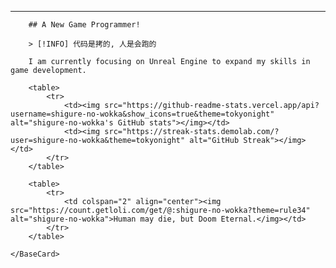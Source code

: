 
---

<BaseLayout title="Home">
    <BaseCard title="Home" image="https://raw.githubusercontent.com/shigure-no-wokka/pic_bed/main/imgs/shigure_banner.png">

        ## A New Game Programmer!

        > [!INFO] 代码是拷的, 人是会跑的

        I am currently focusing on Unreal Engine to expand my skills in game development.

        <table>
            <tr>
                <td><img src="https://github-readme-stats.vercel.app/api?username=shigure-no-wokka&show_icons=true&theme=tokyonight" alt="shigure-no-wokka's GitHub stats"></img></td>
                <td><img src="https://streak-stats.demolab.com/?user=shigure-no-wokka&theme=tokyonight" alt="GitHub Streak"></img></td>
            </tr>
        </table>

        <table>
            <tr>
                <td colspan="2" align="center"><img src="https://count.getloli.com/get/@:shigure-no-wokka?theme=rule34" alt="shigure-no-wokka">Human may die, but Doom Eternal.</img></td>
            </tr>
        </table>

    </BaseCard>

</BaseLayout>